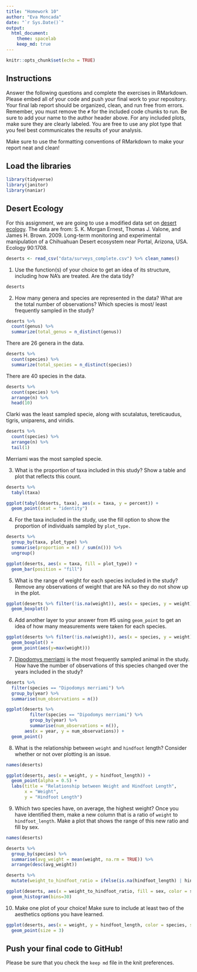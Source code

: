 ```yaml
---
title: "Homework 10"
author: "Eva Moncada"
date: "`r Sys.Date()`"
output:
  html_document: 
    theme: spacelab
    keep_md: true
---
```


```r
knitr::opts_chunk$set(echo = TRUE)
```

## Instructions
Answer the following questions and complete the exercises in RMarkdown. Please embed all of your code and push your final work to your repository. Your final lab report should be organized, clean, and run free from errors. Remember, you must remove the `#` for the included code chunks to run. Be sure to add your name to the author header above. For any included plots, make sure they are clearly labeled. You are free to use any plot type that you feel best communicates the results of your analysis.  

Make sure to use the formatting conventions of RMarkdown to make your report neat and clean!  

## Load the libraries
```r
library(tidyverse)
library(janitor)
library(naniar)
``` 

## Desert Ecology
For this assignment, we are going to use a modified data set on [desert ecology](http://esapubs.org/archive/ecol/E090/118/). The data are from: S. K. Morgan Ernest, Thomas J. Valone, and James H. Brown. 2009. Long-term monitoring and experimental manipulation of a Chihuahuan Desert ecosystem near Portal, Arizona, USA. Ecology 90:1708.
```r
deserts <- read_csv("data/surveys_complete.csv") %>% clean_names()
```

1. Use the function(s) of your choice to get an idea of its structure, including how NA's are treated. Are the data tidy?  

```r
deserts
```

2. How many genera and species are represented in the data? What are the total number of observations? Which species is most/ least frequently sampled in the study?

```r
deserts %>%
  count(genus) %>%
  summarize(total_genus = n_distinct(genus))
```

There are 26 genera in the data. 
```r
deserts %>%
  count(species) %>%
  summarize(total_species = n_distinct(species))
```

There are 40 species in the data.

```r
deserts %>%
  count(species) %>%
  arrange(n) %>%
  head(10)
```

Clarki was the least sampled specie, along with scutalatus, tereticaudus, tigris, uniparens, and viridis. 

```r
deserts %>%
  count(species) %>%
  arrange(n) %>%
  tail(1)
```
Merriami was the most sampled specie. 

3. What is the proportion of taxa included in this study? Show a table and plot that reflects this count.

```r
deserts %>% 
  tabyl(taxa)
```


```r
ggplot(tabyl(deserts, taxa), aes(x = taxa, y = percent)) +
  geom_point(stat = "identity") 
```


4. For the taxa included in the study, use the fill option to show the proportion of individuals sampled by `plot_type.`

```r
deserts %>%
  group_by(taxa, plot_type) %>%
  summarise(proportion = n() / sum(n())) %>%
  ungroup()
```

```r
ggplot(deserts, aes(x = taxa, fill = plot_type)) +
  geom_bar(position = "fill")
```

5. What is the range of weight for each species included in the study? Remove any observations of weight that are NA so they do not show up in the plot.

```r
ggplot(deserts %>% filter(!is.na(weight)), aes(x = species, y = weight)) +
  geom_boxplot()
```


6. Add another layer to your answer from #5 using `geom_point` to get an idea of how many measurements were taken for each species.

```r
ggplot(deserts %>% filter(!is.na(weight)), aes(x = species, y = weight)) +
  geom_boxplot() +
  geom_point(aes(y=max(weight)))
```


7. [Dipodomys merriami](https://en.wikipedia.org/wiki/Merriam's_kangaroo_rat) is the most frequently sampled animal in the study. How have the number of observations of this species changed over the years included in the study?

```r
deserts %>%
  filter(species == "Dipodomys merriami") %>% 
  group_by(year) %>% 
  summarise(num_observations = n())
```


```r
ggplot(deserts %>% 
         filter(species == "Dipodomys merriami") %>%
         group_by(year) %>%
         summarise(num_observations = n()),
       aes(x = year, y = num_observations)) +
  geom_point()
```

8. What is the relationship between `weight` and `hindfoot` length? Consider whether or not over plotting is an issue.

```r
names(deserts)
```

```r
ggplot(deserts, aes(x = weight, y = hindfoot_length)) +
  geom_point(alpha = 0.5) +
  labs(title = "Relationship between Weight and Hindfoot Length",
       x = "Weight",
       y = "Hindfoot Length")
```

9. Which two species have, on average, the highest weight? Once you have identified them, make a new column that is a ratio of `weight` to `hindfoot_length`. Make a plot that shows the range of this new ratio and fill by sex.

```r
names(deserts)
```


```r
deserts %>%
  group_by(species) %>%
  summarise(avg_weight = mean(weight, na.rm = TRUE)) %>% 
  arrange(desc(avg_weight))
```

```r
deserts %>%
  mutate(weight_to_hindfoot_ratio = ifelse(is.na(hindfoot_length) | hindfoot_length == 0, NA, weight / hindfoot_length))
```

```r
ggplot(deserts, aes(x = weight_to_hindfoot_ratio, fill = sex, color = species)) +
  geom_histogram(bins=30)
```



10. Make one plot of your choice! Make sure to include at least two of the aesthetics options you have learned.

```r
ggplot(deserts, aes(x = weight, y = hindfoot_length, color = species, shape = plot_type)) +
  geom_point(size = 3)
```

## Push your final code to GitHub!
Please be sure that you check the `keep md` file in the knit preferences. 